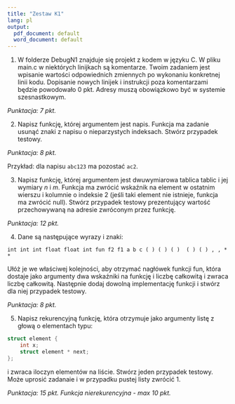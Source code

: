 ```yaml
---
title: "Zestaw K1"
lang: pl
output:
  pdf_document: default
  word_document: default
---
```



1. W folderze DebugN1 znajduje się projekt z kodem w języku C. W pliku main.c w niektórych linijkach są komentarze. Twoim zadaniem jest wpisanie wartości odpowiednich zmiennych po wykonaniu konkretnej linii kodu. Dopisanie nowych linijek i instrukcji poza komentarzami będzie powodowało 0 pkt. Adresy muszą obowiązkowo być w systemie szesnastkowym.

*Punktacja: 7 pkt.*

2. Napisz funkcję, której argumentem jest napis. Funkcja ma zadanie usunąć znaki z napisu o nieparzystych indeksach. Stwórz przypadek testowy.

*Punktacja: 8 pkt.*

Przykład: dla napisu `abc123` ma pozostać `ac2`.

3. Napisz funkcję, której argumentem jest dwuwymiarowa tablica tablic i jej wymiary $n$ i $m$. Funkcja ma zwrócić wskaźnik na element w ostatnim wierszu i kolumnie o indeksie 2 (jeśli taki element nie istnieje, funkcja ma zwrócić null). Stwórz przypadek testowy prezentujący wartość przechowywaną na adresie zwróconym przez funkcję.

*Punktacja: 12 pkt.*

4. Dane są następujące wyrazy i znaki:

```
int int int float float int fun f2 f1 a b c ( ) ( ) ( )  ( ) ( ) , , * *
```

Ułóż je we właściwej kolejności, aby otrzymać nagłówek funkcji fun, która dostaje jako argumenty dwa wskaźniki na funkcję i liczbę całkowitą i zwraca liczbę całkowitą.
 Następnie dodaj dowolną implementację funkcji i stwórz dla niej przypadek testowy.

*Punktacja: 8 pkt.*

5. Napisz rekurencyjną funkcję, która otrzymuje jako argumenty listę z głową o elementach typu:

```c
struct element {
    int x;
    struct element * next;
};
```

i zwraca iloczyn elementów na liście. Stwórz jeden przypadek testowy. Może uprosić zadanaie i w przypadku pustej listy zwrócić 1.


*Punktacja: 15 pkt. Funkcja nierekurencyjna - max 10 pkt.*